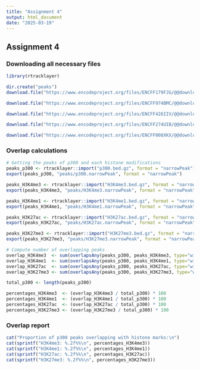---
title: "Assignment 4"
output: html_document
date: "2025-03-19"
---

## Assignment 4

### Downloading all necessary files

```{r}
library(rtracklayer)

dir.create("peaks")
download.file("https://www.encodeproject.org/files/ENCFF179FJG/@@download/ENCFF179FJG.bed.gz", "p300.bed.gz")

download.file("https://www.encodeproject.org/files/ENCFF974BMC/@@download/ENCFF974BMC.bed.gz", "H3K4me3.bed.gz")

download.file("https://www.encodeproject.org/files/ENCFF426IIV/@@download/ENCFF426IIV.bed.gz", "H3K4me1.bed.gz")

download.file("https://www.encodeproject.org/files/ENCFF274UIB/@@download/ENCFF274UIB.bed.gz", "H3K27ac.bed.gz")

download.file("https://www.encodeproject.org/files/ENCFF008XKX/@@download/ENCFF008XKX.bed.gz", "H3K27me3.bed.gz")
```

### Overlap calculations

```{r}
# Getting the peaks of p300 and each histone modifications
peaks_p300 <- rtracklayer::import("p300.bed.gz", format = "narrowPeak")
export(peaks_p300, "peaks/p300.narrowPeak", format = "narrowPeak")

peaks_H3K4me3 <- rtracklayer::import("H3K4me3.bed.gz", format = "narrowPeak")
export(peaks_H3K4me3, "peaks/H3K4me3.narrowPeak", format = "narrowPeak")

peaks_H3K4me1 <- rtracklayer::import("H3K4me1.bed.gz", format = "narrowPeak")
export(peaks_H3K4me1, "peaks/H3K4me1.narrowPeak", format = "narrowPeak")

peaks_H3K27ac <- rtracklayer::import("H3K27ac.bed.gz", format = "narrowPeak")
export(peaks_H3K27ac, "peaks/H3K27ac.narrowPeak", format = "narrowPeak")

peaks_H3K27me3 <- rtracklayer::import("H3K27me3.bed.gz", format = "narrowPeak")
export(peaks_H3K27me3, "peaks/H3K27me3.narrowPeak", format = "narrowPeak")

# Compute number of overlapping peaks
overlap_H3K4me3  <- sum(overlapsAny(peaks_p300, peaks_H3K4me3, type="within"))
overlap_H3K4me1  <- sum(overlapsAny(peaks_p300, peaks_H3K4me1, type="within"))
overlap_H3K27ac  <- sum(overlapsAny(peaks_p300, peaks_H3K27ac, type="within"))
overlap_H3K27me3 <- sum(overlapsAny(peaks_p300, peaks_H3K27me3, type="within"))

total_p300 <- length(peaks_p300)

percentages_H3K4me3  <- (overlap_H3K4me3 / total_p300) * 100
percentages_H3K4me1  <- (overlap_H3K4me1 / total_p300) * 100
percentages_H3K27ac  <- (overlap_H3K27ac / total_p300) * 100
percentages_H3K27me3 <- (overlap_H3K27me3 / total_p300) * 100
```

### Overlap report

```{r}
cat("Proportion of p300 peaks overlapping with histone marks:\n")
cat(sprintf("H3K4me3: %.2f%%\n", percentages_H3K4me3))
cat(sprintf("H3K4me1: %.2f%%\n", percentages_H3K4me1))
cat(sprintf("H3K27ac: %.2f%%\n", percentages_H3K27ac))
cat(sprintf("H3K27me3: %.2f%%\n", percentages_H3K27me3))
```
